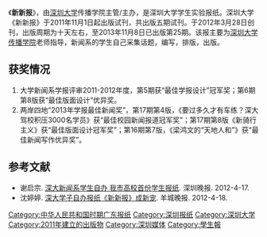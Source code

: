 {{No footnotes|time=2021-01-24T03:26:09+00:00}}
《'''新新报'''》，由[[深圳大学|深圳大学]]传播学院主管/主办，是深圳大学学生实验报纸。深圳大学《新新报》于2011年11月1日起出版试刊，共出版五期试刊。于2012年3月28日创刊，出版周期为十天左右，至2013年11月8日已出版第25期。该报主要为[[深圳大学传播学院|深圳大学传播学院]]老师指导，新闻系的学生自己采集话题，编写，排版，出版。

== 获奖情况 ==
#大学新闻系学报评审2011-2012年度，第5期获“最佳学报设计”冠军奖；第6期第8版获“最佳版面设计”优异奖。
#两岸四地“2013年学报最佳新闻奖”，第17期第4版，《要过多久才有车练？深大驾校积压3000名学员》获“最佳校园新闻报道冠军奖”；第17期第8版《新骑行主义》获“最佳版面设计冠军奖”；第16期第7版，《梁鸿文的“天地人和”》获“最佳新闻写作优异奖”。

== 参考文献 ==
*谢启宗. [https://web.archive.org/web/20131203072927/http://wb.sznews.com/html/2012-04/17/content_2008036.htm 深大新闻系学生自办 我市高校首份学生报纸]. 深圳晚报. 2012-4-17.
*沈婷婷. [https://web.archive.org/web/20120418200112/http://www.ycwb.com/ePaper/ycwbdfb/html/2012-04/18/content_1371394.htm 深大学子自办报纸《新新报》成新宠]. 羊城晚报. 2012-4-18.

[[Category:中华人民共和国时期广东报纸|Category:中华人民共和国时期广东报纸]]
[[Category:深圳报纸|Category:深圳报纸]]
[[Category:深圳大学|Category:深圳大学]]
[[Category:2011年建立的出版物|Category:2011年建立的出版物]]
[[Category:深圳媒体|Category:深圳媒体]]
[[Category:學生報|Category:學生報]]